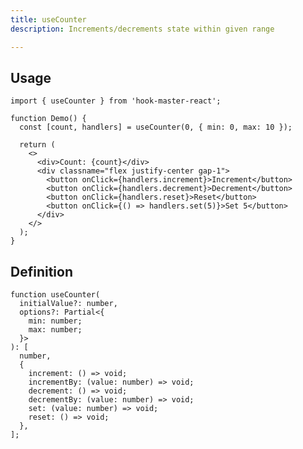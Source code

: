 ```yaml
---
title: useCounter    
description: Increments/decrements state within given range

---
```

## Usage

```tsx
import { useCounter } from 'hook-master-react';

function Demo() {
  const [count, handlers] = useCounter(0, { min: 0, max: 10 });

  return (
    <>
      <div>Count: {count}</div>
      <div classname="flex justify-center gap-1">
        <button onClick={handlers.increment}>Increment</button>
        <button onClick={handlers.decrement}>Decrement</button>
        <button onClick={handlers.reset}>Reset</button>
        <button onClick={() => handlers.set(5)}>Set 5</button>
      </div>
    </>
  );
}
```

## Definition

```tsx
function useCounter(
  initialValue?: number,
  options?: Partial<{
    min: number;
    max: number;
  }>
): [
  number,
  {
    increment: () => void;
    incrementBy: (value: number) => void;
    decrement: () => void;
    decrementBy: (value: number) => void;
    set: (value: number) => void;
    reset: () => void;
  },
];
```